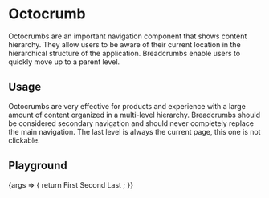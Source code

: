 
<Meta
  title="Components/Octocrumb"
  component={Octocrumb}
/>

# Octocrumb
Octocrumbs are an important navigation component that shows content hierarchy. They allow users to be aware of their current location in the hierarchical structure of the application. Breadcrumbs enable users to quickly move up to a parent level.

## Usage
Octocrumbs are very effective for products and experience with a large amount of content organized in a multi-level hierarchy. Breadcrumbs should be considered secondary navigation and should never completely replace the main navigation. The last level is always the current page, this one is not clickable.

## Playground

<Canvas>
  <Story name="Standard">
    {args => {
      return <Octocrumb color={args.color}>
        <Octocrumb.Step>First</Octocrumb.Step>
        <Octocrumb.Step>Second</Octocrumb.Step>
        <Octocrumb.Step>Last</Octocrumb.Step>
      </Octocrumb>;
    }}
  </Story>
</Canvas>

<ArgsTable story="Standard" />
